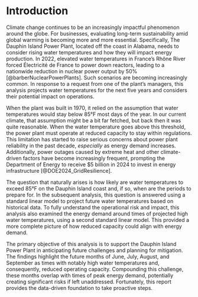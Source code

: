# Introduction

Climate change continues to be an increasingly impactful phenomenon around the globe. For businesses, evaluating long-term sustainability amid global warming is becoming more and more essential. Specifically, The Dauphin Island Power Plant, located off the coast in Alabama, needs to consider rising water temperatures and how they will impact energy production. In 2022, elevated water temperatures in France's Rhône River forced Électricité de France to power down reactors, leading to a nationwide reduction in nuclear power output by 50% [@barberNuclearPowerPlants]. Such scenarios are becoming increasingly common. In response to a request from one of the plant's managers, this analysis projects water temperatures for the next five years and considers their potential impact on operations.

When the plant was built in 1970, it relied on the assumption that water temperatures would stay below 85°F most days of the year. In our current climate, that assumption might be a bit far fetched, but back then it was quite reasonable. When the water temperature goes above this threshold, the power plant must operate at reduced capacity to stay within regulations. This limitation has started to raise serious concerns about power plant reliability in the past decade, *especially* as energy demand increases. Additionally, power outages caused by extreme heat and other climate-driven factors have become increasingly frequent, prompting the Department of Energy to receive \$5 billion in 2024 to invest in energy infrastructure [@DOE2024_GridResilience].

The question that naturally arises is how likely are water temperatures to exceed 85°F on the Dauphin Island coast and, if so, when are the periods to prepare for. In the subsequent analysis, this question is answered using a standard linear model to project future water temperatures based on historical data. To fully understand the operational risk and impact, this analysis also examined the energy demand around times of projected high water temperatures, using a second standard linear model. This provided a more complete picture of how reduced capacity could align with energy demand.

The primary objective of this analysis is to support the Dauphin Island Power Plant in anticipating future challenges and planning for mitigation. The findings highlight the future months of June, July, August, and September as times with notably high water temperatures and, consequently, reduced operating capacity. Compounding this challenge, these months overlap with times of peak energy demand, potentially creating significant risks if left unaddressed. Fortunately, this report provides the data-driven foundation to take proactive steps.

